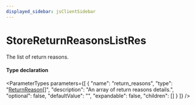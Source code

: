 ```yaml
---
displayed_sidebar: jsClientSidebar
---
```



# StoreReturnReasonsListRes

The list of return reasons.

#### Type declaration

<ParameterTypes parameters={[
  {
    "name": "return_reasons",
    "type": "[ReturnReason](../classes/internal.ReturnReason.mdx)[]",
    "description": "An array of return reasons details.",
    "optional": false,
    "defaultValue": "",
    "expandable": false,
    "children": []
  }
]} />
